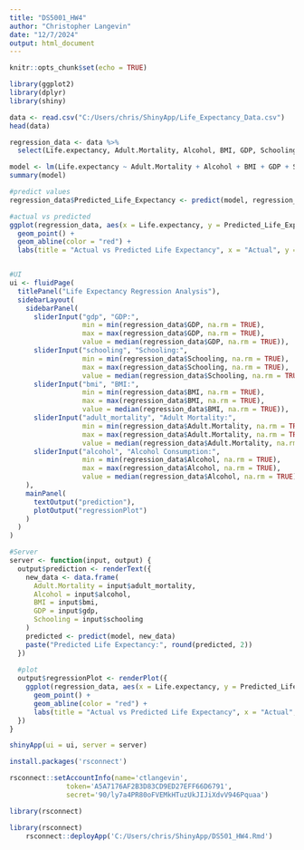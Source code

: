 ---
title: "DS5001_HW4"
author: "Christopher Langevin"
date: "12/7/2024"
output: html_document
---

```{r setup, include=FALSE}
knitr::opts_chunk$set(echo = TRUE)
```

```{r}
library(ggplot2)
library(dplyr)
library(shiny)

data <- read.csv("C:/Users/chris/ShinyApp/Life_Expectancy_Data.csv")
head(data)
```

```{r}
regression_data <- data %>%
  select(Life.expectancy, Adult.Mortality, Alcohol, BMI, GDP, Schooling, Population)
```

```{r}
model <- lm(Life.expectancy ~ Adult.Mortality + Alcohol + BMI + GDP + Schooling, data = regression_data)
summary(model)

#predict values
regression_data$Predicted_Life_Expectancy <- predict(model, regression_data)

#actual vs predicted
ggplot(regression_data, aes(x = Life.expectancy, y = Predicted_Life_Expectancy)) +
  geom_point() +
  geom_abline(color = "red") +
  labs(title = "Actual vs Predicted Life Expectancy", x = "Actual", y = "Predicted")
```

```{r}

```


```{r}
#UI
ui <- fluidPage(
  titlePanel("Life Expectancy Regression Analysis"),
  sidebarLayout(
    sidebarPanel(
      sliderInput("gdp", "GDP:", 
                  min = min(regression_data$GDP, na.rm = TRUE), 
                  max = max(regression_data$GDP, na.rm = TRUE), 
                  value = median(regression_data$GDP, na.rm = TRUE)),
      sliderInput("schooling", "Schooling:", 
                  min = min(regression_data$Schooling, na.rm = TRUE), 
                  max = max(regression_data$Schooling, na.rm = TRUE), 
                  value = median(regression_data$Schooling, na.rm = TRUE)),
      sliderInput("bmi", "BMI:", 
                  min = min(regression_data$BMI, na.rm = TRUE), 
                  max = max(regression_data$BMI, na.rm = TRUE), 
                  value = median(regression_data$BMI, na.rm = TRUE)),
      sliderInput("adult_mortality", "Adult Mortality:", 
                  min = min(regression_data$Adult.Mortality, na.rm = TRUE), 
                  max = max(regression_data$Adult.Mortality, na.rm = TRUE), 
                  value = median(regression_data$Adult.Mortality, na.rm = TRUE)),
      sliderInput("alcohol", "Alcohol Consumption:", 
                  min = min(regression_data$Alcohol, na.rm = TRUE), 
                  max = max(regression_data$Alcohol, na.rm = TRUE), 
                  value = median(regression_data$Alcohol, na.rm = TRUE))
    ),
    mainPanel(
      textOutput("prediction"),
      plotOutput("regressionPlot")
    )
  )
)

#Server
server <- function(input, output) {
  output$prediction <- renderText({
    new_data <- data.frame(
      Adult.Mortality = input$adult_mortality,
      Alcohol = input$alcohol,
      BMI = input$bmi,
      GDP = input$gdp,
      Schooling = input$schooling
    )
    predicted <- predict(model, new_data)
    paste("Predicted Life Expectancy:", round(predicted, 2))
  })
  
  #plot
  output$regressionPlot <- renderPlot({
    ggplot(regression_data, aes(x = Life.expectancy, y = Predicted_Life_Expectancy)) +
      geom_point() +
      geom_abline(color = "red") +
      labs(title = "Actual vs Predicted Life Expectancy", x = "Actual", y = "Predicted")
  })
}

shinyApp(ui = ui, server = server)
```
```{r}
install.packages('rsconnect')
```
```{r}
rsconnect::setAccountInfo(name='ctlangevin',
			  token='A5A7176AF2B3D83CD9ED27EFF66D6791',
			  secret='90/ly7a4PR80oFVEMkHTuzUkJIJiXdvV946Pquaa')
```

```{r}
library(rsconnect)
```


```{r}
library(rsconnect)
    rsconnect::deployApp('C:/Users/chris/ShinyApp/DS501_HW4.Rmd')
```

